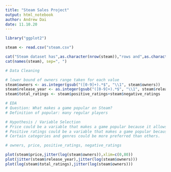 ```yaml
---
title: "Steam Sales Project"
output: html_notebook
author: Andrew Dai
date: 11.10.20
---
```


```r
library("ggplot2")
```

```r

steam <- read.csv("steam.csv")

cat("Steam dataset has",as.character(nrow(steam)),"rows and",as.character(ncol(steam)),"columns:","\n")
cat(names(steam), sep=", ")

# Data Cleaning

# lower bound of owners range taken for each value
steam$owners <- as.integer(gsub("([0-9]+).*$", "\\1", steam$owners))
steam$release_year <- as.integer(gsub("([0-9]+).*$", "\\1", steam$release_date))
steam$total_ratings <- steam$positive_ratings+steam$negative_ratings

```

```r
# EDA
# Question: What makes a game popular on Steam?
# Definition of popular: many regular players

# Hypothesis / Variable Selection
# Price could be a variable that makes a game popular because it allows anyone with access to Steam to try the game.
# Positive ratings could be a variable that makes a game popular because it advertises the game to new players.
# Certain categories and genres could be more preferred than others.

# owners, price, positive_ratings, negative_ratings

plot(steam$price,jitter(log(steam$owners)),xlim=c(0,80))
plot(jitter(steam$release_year),jitter(log(steam$owners)))
plot(log(steam$total_ratings),jitter(log(steam$owners)))

```

```r

```






